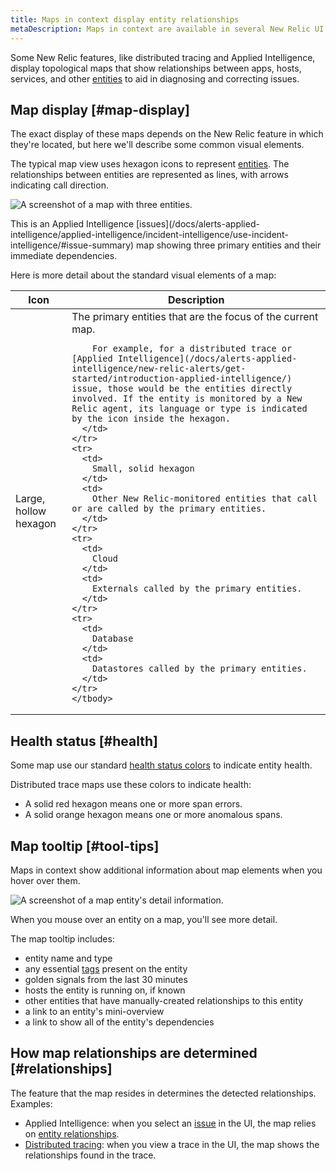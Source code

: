 ```yaml
---
title: Maps in context display entity relationships
metaDescription: Maps in context are available in several New Relic UI locations to show how entities relate to one another.
---
```


Some New Relic features, like distributed tracing and Applied Intelligence, display topological maps that show relationships between apps, hosts, services, and other [entities](/docs/new-relic-one/use-new-relic-one/core-concepts/what-entity-new-relic) to aid in diagnosing and correcting issues. 

## Map display [#map-display]

The exact display of these maps depends on the New Relic feature in which they're located, but here we'll describe some common visual elements. 

The typical map view uses hexagon icons to represent [entities](/docs/new-relic-one/use-new-relic-one/core-concepts/what-entity-new-relic). The relationships between entities are represented as lines, with arrows indicating call direction. 

![A screenshot of a map with three entities.](./images/context-map-three-entities.png "A context map with three entities.")

<figcaption>This is an Applied Intelligence [issues](/docs/alerts-applied-intelligence/applied-intelligence/incident-intelligence/use-incident-intelligence/#issue-summary) map showing three primary entities and their immediate dependencies.</figcaption>

Here is more detail about the standard visual elements of a map: 

<table>
  <thead>
    <tr>
      <th style={{ width: "200px" }}>
        Icon
      </th>
      <th>
        Description
      </th>
    </tr>
  </thead>
    <tbody>
    <tr>
      <td>
        Large, hollow hexagon
      </td>
      <td>
        The primary entities that are the focus of the current map. 
        
        For example, for a distributed trace or [Applied Intelligence](/docs/alerts-applied-intelligence/new-relic-alerts/get-started/introduction-applied-intelligence/) issue, those would be the entities directly involved. If the entity is monitored by a New Relic agent, its language or type is indicated by the icon inside the hexagon.
      </td>
    </tr>
    <tr>
      <td>
        Small, solid hexagon
      </td>
      <td>
        Other New Relic-monitored entities that call or are called by the primary entities.
      </td>
    </tr>
    <tr>
      <td>
        Cloud
      </td>
      <td>
        Externals called by the primary entities.
      </td>
    </tr>
    <tr>
      <td>
        Database
      </td>
      <td>
        Datastores called by the primary entities.
      </td>
    </tr>    
    </tbody>
</table>

## Health status [#health]

Some map use our standard [health status colors](/docs/alerts-applied-intelligence/new-relic-alerts/alert-conditions/view-entity-health-status-find-entities-without-alert-conditions/#colors) to indicate entity health. 

Distributed trace maps use these colors to indicate health:
    
  * A solid red hexagon means one or more span errors.
  * A solid orange hexagon means one or more anomalous spans.

## Map tooltip [#tool-tips]

Maps in context show additional information about map elements when you hover over them.

![A screenshot of a map entity's detail information.](./images/context-map-entity-detail.png "A map entity's detail information.")

<figcaption>When you mouse over an entity on a map, you'll see more detail.</figcaption>

The map tooltip includes:

* entity name and type
* any essential [tags](/docs/new-relic-one/use-new-relic-one/core-concepts/use-tags-help-organize-find-your-data) present on the entity
* golden signals from the last 30 minutes
* hosts the entity is running on, if known
* other entities that have manually-created relationships to this entity
* a link to an entity's mini-overview
* a link to show all of the entity's dependencies


## How map relationships are determined [#relationships]

The feature that the map resides in determines the detected relationships. Examples: 

* Applied Intelligence: when you select an [issue](/docs/alerts-applied-intelligence/applied-intelligence/incident-intelligence/use-incident-intelligence/#issue-summary) in the UI, the map relies on [entity relationships](/docs/apis/nerdgraph/examples/nerdgraph-relationships-api-tutorial).
* [Distributed tracing](/docs/distributed-tracing/concepts/introduction-distributed-tracing): when you view a trace in the UI, the map shows the relationships found in the trace.
